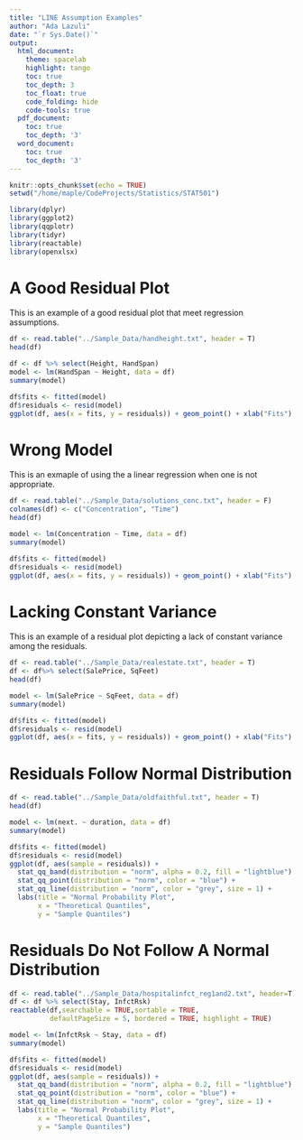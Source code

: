 ```yaml
---
title: "LINE Assumption Examples"
author: "Ada Lazuli"
date: "`r Sys.Date()`"
output:
  html_document:
    theme: spacelab
    highlight: tango
    toc: true
    toc_depth: 3
    toc_float: true
    code_folding: hide
    code-tools: true
  pdf_document:
    toc: true
    toc_depth: '3'
  word_document:
    toc: true
    toc_depth: '3'
---
```


```r
knitr::opts_chunk$set(echo = TRUE)
setwd("/home/maple/CodeProjects/Statistics/STAT501")
```

```r
library(dplyr)
library(ggplot2)
library(qqplotr)
library(tidyr)
library(reactable)
library(openxlsx)
```

# A Good Residual Plot

This is an example of a good residual plot that meet regression assumptions.

```r
df <- read.table("../Sample_Data/handheight.txt", header = T)
head(df)
```
```r
df <- df %>% select(Height, HandSpan)
model <- lm(HandSpan ~ Height, data = df)
summary(model)
```

```r
df$fits <- fitted(model)
df$residuals <- resid(model)
ggplot(df, aes(x = fits, y = residuals)) + geom_point() + xlab("Fits") + ylab("Residuals") + geom_hline(yintercept = 0, color = "grey")
```

# Wrong Model

This is an exmaple of using the a linear regression when one is not appropriate.

```r
df <- read.table("../Sample_Data/solutions_conc.txt", header = F)
colnames(df) <- c("Concentration", "Time")
head(df)
```

```r
model <- lm(Concentration ~ Time, data = df)
summary(model)
```
```r
df$fits <- fitted(model)
df$residuals <- resid(model)
ggplot(df, aes(x = fits, y = residuals)) + geom_point() + xlab("Fits") + ylab("Residuals") + geom_hline(yintercept = 0, color = "grey")
```
# Lacking Constant Variance

This is an example of a residual plot depicting a lack of constant variance among the residuals.

```r
df <- read.table("../Sample_Data/realestate.txt", header = T)
df <- df%>% select(SalePrice, SqFeet)
head(df)
```


```r
model <- lm(SalePrice ~ SqFeet, data = df)
summary(model)
```

```r
df$fits <- fitted(model)
df$residuals <- resid(model)
ggplot(df, aes(x = fits, y = residuals)) + geom_point() + xlab("Fits") + ylab("Residuals") + geom_hline(yintercept = 0, color = "grey")
```
# Residuals Follow Normal Distribution

```r
df <- read.table("../Sample_Data/oldfaithful.txt", header = T)
head(df)
```
```r
model <- lm(next. ~ duration, data = df)
summary(model)
```
```r
df$fits <- fitted(model)
df$residuals <- resid(model)
ggplot(df, aes(sample = residuals)) +
  stat_qq_band(distribution = "norm", alpha = 0.2, fill = "lightblue") +
  stat_qq_point(distribution = "norm", color = "blue") +
  stat_qq_line(distribution = "norm", color = "grey", size = 1) + 
  labs(title = "Normal Probability Plot",
       x = "Theoretical Quantiles",
       y = "Sample Quantiles")
```

# Residuals Do Not Follow A Normal Distribution

```r
df <- read.table("../Sample_Data/hospitalinfct_reg1and2.txt", header=T)
df <- df %>% select(Stay, InfctRsk)
reactable(df,searchable = TRUE,sortable = TRUE,
          defaultPageSize = 5, bordered = TRUE, highlight = TRUE)
```

```r
model <- lm(InfctRsk ~ Stay, data = df)
summary(model)
```

```r
df$fits <- fitted(model)
df$residuals <- resid(model)
ggplot(df, aes(sample = residuals)) +
  stat_qq_band(distribution = "norm", alpha = 0.2, fill = "lightblue") +
  stat_qq_point(distribution = "norm", color = "blue") +
  stat_qq_line(distribution = "norm", color = "grey", size = 1) + 
  labs(title = "Normal Probability Plot",
       x = "Theoretical Quantiles",
       y = "Sample Quantiles")
```